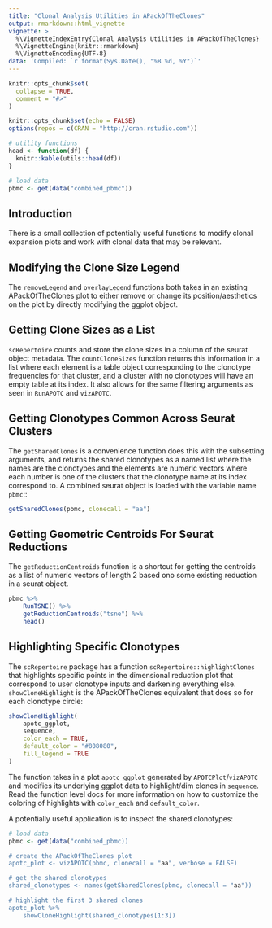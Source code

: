 ```yaml
---
title: "Clonal Analysis Utilities in APackOfTheClones"
output: rmarkdown::html_vignette
vignette: >
  %\VignetteIndexEntry{Clonal Analysis Utilities in APackOfTheClones}
  %\VignetteEngine{knitr::rmarkdown}
  %\VignetteEncoding{UTF-8}
data: 'Compiled: `r format(Sys.Date(), "%B %d, %Y")`'
---
```


```r
knitr::opts_chunk$set(
  collapse = TRUE,
  comment = "#>"
)

knitr::opts_chunk$set(echo = FALSE)
options(repos = c(CRAN = "http://cran.rstudio.com"))

# utility functions
head <- function(df) {
  knitr::kable(utils::head(df))
}

# load data
pbmc <- get(data("combined_pbmc"))
```

## Introduction

There is a small collection of potentially useful functions to modify clonal expansion plots and work with clonal data that may be relevant.

## Modifying the Clone Size Legend

The `removeLegend` and `overlayLegend` functions both takes in an existing APackOfTheClones plot to either remove or change its position/aesthetics on the plot by directly modifying the ggplot object.

## Getting Clone Sizes as a List

`scRepertoire` counts and store the clone sizes in a column of the seurat object metadata. The `countCloneSizes` function returns this information in a list where each element is a table object corresponding to the clonotype frequencies for that cluster, and a cluster with no clonotypes will have an empty table at its index. It also allows for the same filtering arguments as seen in `RunAPOTC` and `vizAPOTC`.

## Getting Clonotypes Common Across Seurat Clusters

The `getSharedClones` is a convenience function does this with the subsetting arguments, and returns the shared clonotypes as a named list where the names are the clonotypes and the elements are numeric vectors where each number is one of the clusters that the clonotype name at its index correspond to. A combined seurat object is loaded with the variable name `pbmc`::

```r
getSharedClones(pbmc, clonecall = "aa")
```

## Getting Geometric Centroids For Seurat Reductions

The `getReductionCentroids` function is a shortcut for getting the centroids as a list of numeric vectors of length 2 based ono some existing reduction in a seurat object.

```r
pbmc %>% 
    RunTSNE() %>%
    getReductionCentroids("tsne") %>%
    head()
```

## Highlighting Specific Clonotypes

The `scRepertoire` package has a function `scRepertoire::highlightClones` that highlights specific points in the dimensional reduction plot that correspond to user clonotype inputs and darkening everything else. `showCloneHighlight` is the APackOfTheClones equivalent that does so for each clonotype circle:

```R
showCloneHighlight(
    apotc_ggplot,
    sequence,
    color_each = TRUE,
    default_color = "#808080",
    fill_legend = TRUE
)
```

The function takes in a plot `apotc_ggplot` generated by `APOTCPlot`/`vizAPOTC` and modifies its underlying ggplot data to highlight/dim clones in `sequence`. Read the function level docs for more information on how to customize the coloring of highlights with `color_each` and `default_color`.

A potentially useful application is to inspect the shared clonotypes:

```r
# load data
pbmc <- get(data("combined_pbmc))

# create the APackOfTheClones plot
apotc_plot <- vizAPOTC(pbmc, clonecall = "aa", verbose = FALSE)

# get the shared clonotypes
shared_clonotypes <- names(getSharedClones(pbmc, clonecall = "aa"))

# highlight the first 3 shared clones
apotc_plot %>%
    showCloneHighlight(shared_clonotypes[1:3])
```
